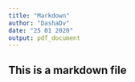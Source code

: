 ```yaml
---
title: "Markdown"
author: "DashaDv"
date: "25 01 2020"
output: pdf_document
---
```

## This is a markdown file